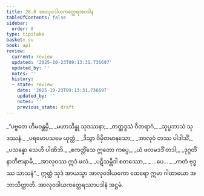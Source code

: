 ```yaml
---
title: 28.8 အာလုဝဒါယကတ္ထေရအပဒါန
tableOfContents: false
sidebar:
  order: 8
type: tipitaka
basket: su
book: ap1
review:
  current: review
  updated: '2025-10-23T09:13:31.736697'
  updated_by: ''
  notes: ''
  history:
  - state: review
    date: '2025-10-23T09:13:31.736697'
    updated_by: ''
    notes: ''
    previous_state: draft
---
```



<ReviewStatus review={frontmatter.review} showDetails={true} />

<HypothesisAnnotation frontmatter={frontmatter} />

<DynamicBreadcrumb />

<Division number="31" book="ap1" e="ch" v="20" p="268">

<Paragraph number="3267" type="verses" book="ap1">
_“ပဗ္ဗတေ ဟိမဝန္တမှိ,_  
_မဟာသိန္ဓု သုဒဿနာ;_  
_တတ္ထဒ္ဒသံ ဝီတရာဂံ,_  
_သုပ္ပဘာသံ သုဒဿနံ._  

</Paragraph>

</Division>
<Division number="32" book="ap1" e="ch" v="20" p="268">

<Paragraph number="3268" type="verses" book="ap1">
_ပရမောပသမေ ယုတ္တံ,_  
_ဒိသွာ ဝိမှိတမာနသော;_  
_အာလုဝံ တဿ ပါဒါသိံ,_  
_ပသန္နော သေဟိ ပါဏိဘိ._  

</Paragraph>

</Division>
<Division number="33" book="ap1" e="ch" v="20" p="268">

<Paragraph number="3269" type="verses" book="ap1">
_ဧကတ္တိံသေ ဣတော ကပ္ပေ,_  
_ယံ ဖလမဒဒိံ တဒါ;_  
_ဒုဂ္ဂတိံ နာဘိဇာနာမိ,_  
_အာလုဝဿ ဣဒံ ဖလံ._  

</Paragraph>

</Division>
<Division number="34" book="ap1" e="ch" v="20" p="268">

<Paragraph number="3270" type="verses" book="ap1">
_ပဋိသမ္ဘိဒါ စတဿော,_  
_ …ပေ… _  
_ကတံ ဗုဒ္ဓဿ သာသနံ”._  

</Paragraph>

<Paragraph number="3271" book="ap1">
ဣတ္ထံ သုဒံ အာယသ္မာ အာလုဝဒါယကော ထေရော ဣမာ ဂါထာယော အဘာသိတ္ထာတိ.

</Paragraph>
</Division>

<Paragraph number="3272" type="center" book="ap1">
အာလုဝဒါယကတ္ထေရဿာပဒါနံ အဋ္ဌမံ.
</Paragraph>